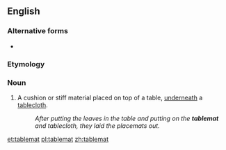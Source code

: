 {{also|table mat}}
==English==

===Alternative forms===
* {{l|en|table mat}} {{qual|more common}}

===Etymology===
{{compound|en|table|mat}}

===Noun===
{{en-noun}}

# {{lb|en|rare}} A cushion or stiff material placed on top of a table, [[underneath]] a [[tablecloth]].
#: ''After putting the leaves in the table and putting on the '''tablemat''' and tablecloth, they laid the placemats out.''

[[et:tablemat]]
[[pl:tablemat]]
[[zh:tablemat]]